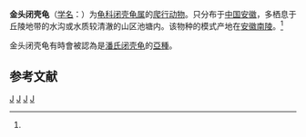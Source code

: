 {{Speciesbox 
| taxon = Cuora aurocapitata
| image = Auro.jpg
| image_caption = ''Cuora (pani) aurocapitata''
| status = CR
| status_system = iucn3.1
| status_ref = <ref name=iucn>  {{IUCN2010|version=2010.3| assessors = Asian Turtle Trade Working Group |  year = 2000 | id = 5959 | title = Kannabateomys amblyonyx |downloaded =  2010-10-22}}</ref>
| binomial_authority = (Luo et Zong, 1988)<ref name='id4336'>{{cite web| url =http://www.bioinfo.cn/db05/BjdwSpecies.php?action=view&id=4336| title =金头闭壳龟| work =《中国动物物种编目数据库》| publisher =中国科学院微生物研究所| author =中国科学院动物研究所| accessdate =2009-04-11| deadurl =yes| archiveurl =https://web.archive.org/web/20160305004851/http://www.bioinfo.cn/db05/BjdwSpecies.php?action=view&id=4336| archivedate =2016-03-05}}</ref>
}}

'''金头闭壳龟'''（[[学名|学名]]：{{lang|la|''Cuora aurocapitata''}}）为[[龟科|龟科]][[闭壳龟属|闭壳龟属]]的[[爬行动物|爬行动物]]。只分布于[[中国|中国]][[安徽|安徽]]，多栖息于丘陵地带的水沟或水质较清澈的山区池塘内。该物种的模式产地在[[安徽|安徽]][[南陵|南陵]]。<ref name='id4336'/>

金头闭壳龟有時會被認為是[[潘氏闭壳龟|潘氏闭壳龟]]的[[亞種|亞種]]。
== 参考文献 ==
{{reflist}}

{{Taxonbar}}
[[Category:1988年描述的动物|J]]
[[Category:闭壳龟属|J]]
[[Category:中國爬行動物|J]]
[[Category:中國特有爬行動物|J]]